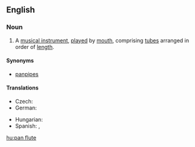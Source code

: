 ==English==
{{wikipedia}}

===Noun===
{{en-noun|sg=[[pan]] [[flute]]}}

# A [[musical instrument]], [[play]]ed by [[mouth]], comprising [[tube]]s arranged in order of [[length]].

====Synonyms====
* [[panpipes]]

====Translations====
{{trans-top|musical instrument}}
* Czech: {{t-|cs|panova flétna|f}}
* German: {{t+|de|Panflöte|f}}
{{trans-mid}}
* Hungarian: {{t+|hu|pánsíp}}
* Spanish: {{t+|es|zampoña}}, {{t|es|flauta de Pan}}
{{trans-bottom}}

[[hu:pan flute]]